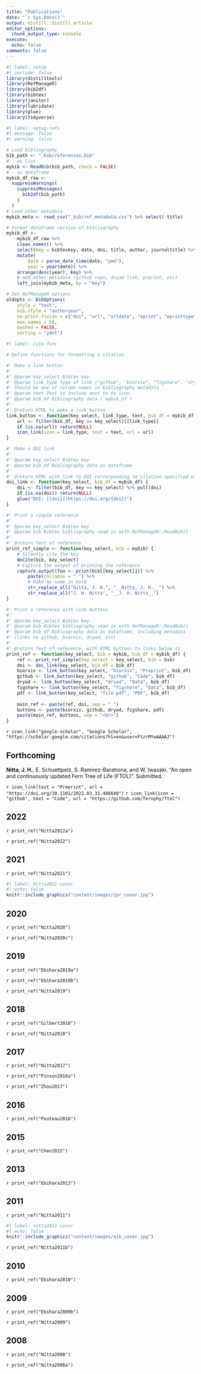 ```yaml
---
title: "Publications"
date: "`r Sys.Date()`"
output: distill::distill_article
editor_options: 
  chunk_output_type: console
execute:
  echo: false
comments: false
---
```


```r
#| label: setup
#| include: false
library(distilltools)
library(RefManageR)
library(bib2df)
library(bibtex)
library(janitor)
library(lubridate)
library(glue)
library(tidyverse)
```

```r
#| label: setup-refs
#| message: false
#| warning: false

# Load bibliography
bib_path <- "_bib/references.bib"
# - as list
mybib <- ReadBib(bib_path, check = FALSE) 
# - as dataframe
mybib_df_raw <- 
  suppressWarnings(
    suppressMessages(
      bib2df(bib_path)
    )
  )
# Load other metadata
mybib_meta <- read_csv("_bib/ref_metadata.csv") %>% select(-title)

# Format dataframe version of bibliography
mybib_df <-
	mybib_df_raw %>%
	clean_names() %>%
	select(key = bibtexkey, date, doi, title, author, journaltitle) %>%
	mutate(
		date = parse_date_time(date, "ymd"),
		year = year(date)) %>%
	arrange(desc(year), key) %>%
	# add other metadata (github repo, dryad link, prprint, etc)
	left_join(mybib_meta, by = "key")

# Set RefManageR options
oldopts <- BibOptions(
	style = "text",
	bib.style = "authoryear", 
	no.print.fields = c("doi", "url", "urldate", "eprint", "eprinttype"),
	max.names = 50,
	dashed = FALSE, 
	sorting = "ydnt")
```

```r
#| label: cite-func

# Define functions for formatting a citation

#' Make a link button
#'
#' @param key_select Bibtex key
#' @param link_type Type of link ("github", "biorxiv", "figshare", "dryad", "pdf")
#' Should be one of column names in bibliography metadata
#' @param text Text to include next to to icon.
#' @param bib_df Bibliography data (`mybib_df`)
#'
#' @return HTML to make a link button
link_button <- function(key_select, link_type, text, bib_df = mybib_df) {
	url <- filter(bib_df, key == key_select)[[link_type]]
	if (is.na(url)) return(NULL)
	icon_link(icon = link_type, text = text, url = url)
}

#' Make a DOI link
#'
#' @param key_select Bibtex key
#' @param bib_df Bibliography data as dataframe
#'
#' @return HTML with link to DOI corresponding to citation specified with key
doi_link <- function(key_select, bib_df = mybib_df) {
	doi <- filter(bib_df, key == key_select) %>% pull(doi)
	if (is.na(doi)) return(NULL)
	glue("DOI: [{doi}](https://doi.org/{doi})")
}

#' Print a simple reference
#'
#' @param key_select Bibtex key
#' @param bib Bibtex bibliography read in with RefManageR::ReadBib()
#'
#' @return Text of reference
print_ref_simple <- function(key_select, bib = mybib) {
	# Silently cite the key
	NoCite(bib, key_select)
	# Capture the output of printing the reference
	capture.output(foo <- print(bib[[key_select]])) %>%
		paste(collapse = " ") %>%
		# Make my name in bold
		str_replace_all("Nitta, J. H.", "__Nitta, J. H.__") %>%
		str_replace_all("J. H. Nitta", "__J. H. Nitta__")
}

#' Print a reference with link buttons
#'
#' @param key_select Bibtex key
#' @param bib Bibtex bibliography read in with RefManageR::ReadBib()
#' @param bib_df Bibliography data as dataframe, including metadata
#' (links to github, biorxiv, dryad, etc)
#'
#' @return Text of reference, with HTML buttons to links below it
print_ref <- function(key_select, bib = mybib, bib_df = mybib_df) {
	ref <- print_ref_simple(key_select = key_select, bib = bib)
	doi <- doi_link(key_select, bib_df = bib_df)
	biorxiv <- link_button(key_select, "biorxiv", "Preprint", bib_df)
	github <- link_button(key_select, "github", "Code", bib_df)
	dryad <- link_button(key_select, "dryad", "Data", bib_df)
	figshare <- link_button(key_select, "figshare", "Data", bib_df)
	pdf <- link_button(key_select, "file-pdf", "PDF", bib_df)
	
	main_ref <- paste(ref, doi, sep = " ")
	buttons <- paste(biorxiv, github, dryad, figshare, pdf)
	paste(main_ref, buttons, sep = "<br>")
}
```

`r icon_link("google-scholar", "Google Scholar", "https://scholar.google.com/citations?hl=en&user=FtzrMYwAAAAJ")`  

## Forthcoming

**Nitta, J. H.**, E. Schuettpelz, S. Ramírez-Barahona, and W. Iwasaki. "An open and continuously updated Fern Tree of Life (FTOL)". Submitted.

`r icon_link(text = "Preprint", url = "https://doi.org/10.1101/2022.03.31.486640")`
`r icon_link(icon = "github", text = "Code", url = "https://github.com/fernphy/ftol")`

## 2022

`r print_ref("Nitta2022a")`

`r print_ref("Nitta2022")`

## 2021

`r print_ref("Nitta2021")`

<aside>
```r
#| label: Nitta2021-cover
#| echo: false
knitr::include_graphics("content/images/jpr_cover.jpg")
```
</aside>

## 2020

`r print_ref("Nitta2020")`

`r print_ref("Nitta2020c")`

## 2019

`r print_ref("Ebihara2019a")`

`r print_ref("Ebihara2019b")`

`r print_ref("Nitta2019")`

## 2018

`r print_ref("Gilbert2018")`

`r print_ref("Nitta2018")`

## 2017

`r print_ref("Nitta2017")`

`r print_ref("Pinson2016a")`

`r print_ref("Zhou2017")`

## 2016

`r print_ref("Pouteau2016")`

## 2015

`r print_ref("Chen2015")`

## 2013

`r print_ref("Ebihara2013")`

## 2011

`r print_ref("Nitta2011")`

<aside>
```r
#| label: nitta2011-cover
#| echo: false
knitr::include_graphics("content/images/ajb_cover.jpg")
```
</aside>

`r print_ref("Nitta2011b")`

## 2010

`r print_ref("Ebihara2010")`

## 2009

`r print_ref("Ebihara2009b")`

`r print_ref("Nitta2009")`

## 2008

`r print_ref("Nitta2008")`

`r print_ref("Nitta2008a")`
